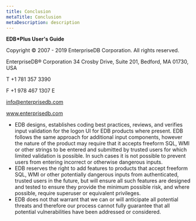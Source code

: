 ```yaml
---
title: Conclusion
metaTitle: Conclusion
metaDescription: description
---
```


**EDB*Plus User's Guide**

Copyright © 2007 - 2019 EnterpriseDB Corporation. All rights reserved.

EnterpriseDB® Corporation 34 Crosby Drive, Suite 201, Bedford, MA 01730,
USA

T +1 781 357 3390

F +1 978 467 1307 E

<info@enterprisedb.com>

www.enterprisedb.com

  - EDB designs, establishes coding best practices, reviews, and
    verifies input validation for the logon UI for EDB products where
    present. EDB follows the same approach for additional input
    components, however the nature of the product may require that it
    accepts freeform SQL, WMI or other strings to be entered and
    submitted by trusted users for which limited validation is possible.
    In such cases it is not possible to prevent users from entering
    incorrect or otherwise dangerous inputs.
  - EDB reserves the right to add features to products that accept
    freeform SQL, WMI or other potentially dangerous inputs from
    authenticated, trusted users in the future, but will ensure all such
    features are designed and tested to ensure they provide the minimum
    possible risk, and where possible, require superuser or equivalent
    privileges.
  - EDB does not that warrant that we can or will anticipate all
    potential threats and therefore our process cannot fully guarantee
    that all potential vulnerabilities have been addressed or
    considered.
